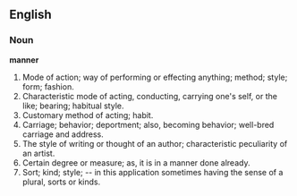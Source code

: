 ==English==

===Noun===

'''manner'''

#Mode of action; way of performing or effecting anything; method; style; form; fashion.
#Characteristic mode of acting, conducting, carrying one's self, or the like; bearing; habitual style.
#Customary method of acting; habit.
#Carriage; behavior; deportment; also, becoming behavior; well-bred carriage and address.
#The style of writing or thought of an author; characteristic peculiarity of an artist.
#Certain degree or measure; as, it is in a manner done already.
#Sort; kind; style; -- in this application sometimes having the sense of a plural, sorts or kinds.